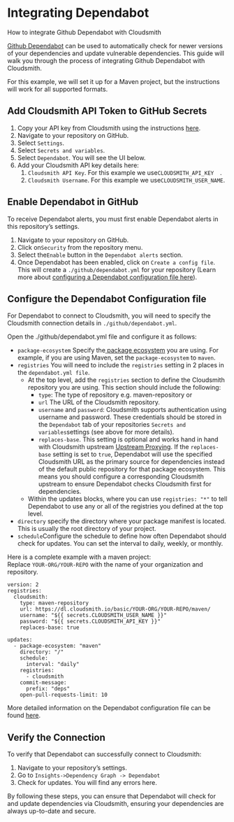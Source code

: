 

# Integrating Dependabot

How to integrate Github Dependabot with Cloudsmith



[Github Dependabot](https://docs.github.com/en/code-security/getting-started/dependabot-quickstart-guide) can be used to automatically check for newer versions of your dependencies and update vulnerable dependencies. This guide will walk you through the process of integrating Github Dependabot with Cloudsmith.

For this example, we will set it up for a Maven project, but the instructions will work for all supported formats.

## Add Cloudsmith API Token to GitHub Secrets

1. Copy your API key from Cloudsmith using the instructions [here](/getting-started/api-key).
2. Navigate to your repository on GitHub.
3. Select `Settings`.
4. Select `Secrets and variables`. 
5. Select `Dependabot`. You will see the UI below. 
6. Add your Cloudsmith API key details here:
   1. `Cloudsmith API Key`. For this example we use`CLOUDSMITH_API_KEY  `.
   2. `Cloudsmith Username`. For this example we use`CLOUDSMITH_USER_NAME`.

<BlockImage src={dependabotSecretsImage} alt=""></BlockImage>


## Enable Dependabot in GitHub

To receive Dependabot alerts, you must first enable Dependabot alerts in this repository’s settings.

1. Navigate to your repository on GitHub.
2. Click on`Security` from the repository menu.
3. Select the`Enable` button in the `Dependabot alerts` section.
4. Once Dependabot has been enabled, click on `Create a config file`. ​​​​​​​This will create a `./github/dependabot.yml` for your repository (Learn more about [configuring a Dependabot configuration file here](https://docs.github.com/en/code-security/dependabot/dependabot-version-updates/configuring-dependabot-version-updates)). 

<BlockImage src={enableDependabotImage} alt=""></BlockImage>


## Configure the Dependabot Configuration file

For Dependabot to connect to Cloudsmith, you will need to specify the Cloudsmith connection details in `./github/dependabot.yml`.

Open the ./github/dependabot.yml file and configure it as follows:

- `package-ecosystem` Specify the[ package ecosystem](https://docs.github.com/en/code-security/dependabot/dependabot-version-updates/configuration-options-for-the-dependabot.yml-file#package-ecosystem) you are using. For example, if you are using Maven, set the `package-ecosystem` to `maven`. 
- `registries` You will need to include the `registries` setting in 2 places in the `dependabot.yml file`.
  - At the top level, add the `registries` section to define the Cloudsmith repository you are using. This section should include the following: 
    - `type`: The type of repository e.g. maven-repository or  
    - `url` The URL of the Cloudsmith repository.
    - `username` and `password`: Cloudsmith supports authentication using username and password. These credentials should be stored in the `Dependabot` tab of your repositories `Secrets and variables`settings (see above for more details).
    - `replaces-base`. This setting is optional and works hand in hand with Cloudsmith upstream [Upstream Proxying](doc:upstream-proxying-caching). If the `replaces-base` setting is set to `true`, Dependabot will use the specified Cloudsmith URL as the primary source for dependencies instead of the default public repository for that package ecosystem. This means you should configure a corresponding Cloudsmith upstream to ensure Dependabot checks Cloudsmith first for dependencies. 
  - Within the updates blocks, where you can use `registries: "*"` to tell Dependabot to use any or all of the registries you defined at the top level.
- `directory` specify the directory where your package manifest is located. This is usually the root directory of your project.
- `schedule`Configure the schedule to define how often Dependabot should check for updates. You can set the interval to daily, weekly, or monthly.

Here is a complete example with a maven project:  
Replace `YOUR-ORG/YOUR-REPO` with the name of your organization and repository.

```text shell
version: 2
registries:
  cloudsmith:
    type: maven-repository
    url: https://dl.cloudsmith.io/basic/YOUR-ORG/YOUR-REPO/maven/
    username: "${{ secrets.CLOUDSMITH_USER_NAME }}"
    password: "${{ secrets.CLOUDSMITH_API_KEY }}"
    replaces-base: true

updates:
  - package-ecosystem: "maven"
    directory: "/"
    schedule:
      interval: "daily"
    registries:
      - cloudsmith
    commit-message:
      prefix: "deps"
    open-pull-requests-limit: 10
```

More detailed information on the Dependabot configuration file can be found [here](https://docs.github.com/en/code-security/dependabot/dependabot-version-updates/configuration-options-for-the-dependabot.yml-file).

## Verify the Connection

​​​​​To verify that Dependabot can successfully connect to Cloudsmith:

1. Navigate to your repository’s settings.
2. Go to `Insights->Dependency Graph -> Dependabot`
3. Check for updates. You will find any errors here.

<BlockImage src={veryfiyConnectionImage} alt=""></BlockImage>

By following these steps, you can ensure that Dependabot will check for and update dependencies via Cloudsmith, ensuring your dependencies are always up-to-date and secure.

